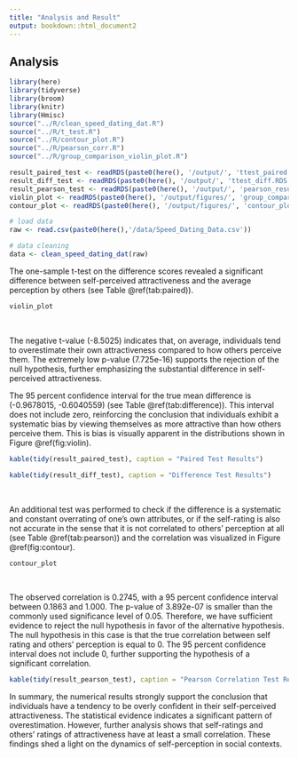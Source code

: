 ```yaml
---
title: "Analysis and Result"
output: bookdown::html_document2
---
```


## Analysis

```r
library(here)
library(tidyverse)
library(broom)
library(knitr)
library(Hmisc)
source("../R/clean_speed_dating_dat.R")
source("../R/t_test.R")
source("../R/contour_plot.R")
source("../R/pearson_corr.R")
source("../R/group_comparison_violin_plot.R")

result_paired_test <- readRDS(paste0(here(), '/output/', 'ttest_paired.RDS'))
result_diff_test <- readRDS(paste0(here(), '/output/', 'ttest_diff.RDS'))
result_pearson_test <- readRDS(paste0(here(), '/output/', 'pearson_result.RDS'))
violin_plot <- readRDS(paste0(here(), '/output/figures/', 'group_comparison_violin_plot.RDS'))
contour_plot <- readRDS(paste0(here(), '/output/figures/', 'contour_plot.RDS'))

# load data
raw <- read.csv(paste0(here(),'/data/Speed_Dating_Data.csv'))

# data cleaning
data <- clean_speed_dating_dat(raw)
```

The one-sample t-test on the difference scores revealed a significant difference between self-perceived attractiveness and the average perception by others (see Table \@ref(tab:paired)).

```r
violin_plot
```

<br>

The negative t-value (-8.5025) indicates that, on average, individuals tend to overestimate their own attractiveness compared to how others perceive them. The extremely low p-value (7.725e-16) supports the rejection of the null hypothesis, further emphasizing the substantial difference in self-perceived attractiveness.

The 95 percent confidence interval for the true mean difference is (-0.9678015, -0.6040559) (see Table \@ref(tab:difference)). This interval does not include zero, reinforcing the conclusion that individuals exhibit a systematic bias by viewing themselves as more attractive than how others perceive them. This is bias is visually apparent in the distributions shown in Figure \@ref(fig:violin).

```r
kable(tidy(result_paired_test), caption = "Paired Test Results")
```

```r
kable(tidy(result_diff_test), caption = "Difference Test Results")
```

<br>

An additional test was performed to check if the difference is a systematic and constant overrating of one's own attributes, or if the self-rating is also not accurate in the sense that it is not correlated to others' perception at all (see Table \@ref(tab:pearson)) and the correlation was visualized in Figure \@ref(fig:contour).

```r

contour_plot
```

<br>

The observed correlation is 0.2745, with a 95 percent confidence interval between 0.1863 and 1.000. The p-value of 3.892e-07 is smaller than the commonly used significance level of 0.05. Therefore, we have sufficient evidence to reject the null hypothesis in favor of the alternative hypothesis. The null hypothesis in this case is that the true correlation between self rating and others' perception is equal to 0. The 95 percent confidence interval does not include 0, further supporting the hypothesis of a significant correlation.

```r
kable(tidy(result_pearson_test), caption = "Pearson Correlation Test Results")
```

In summary, the numerical results strongly support the conclusion that individuals have a tendency to be overly confident in their self-perceived attractiveness. The statistical evidence indicates a significant pattern of overestimation. However, further analysis shows that self-ratings and others' ratings of attractiveness have at least a small correlation. These findings shed a light on the dynamics of self-perception in social contexts.
